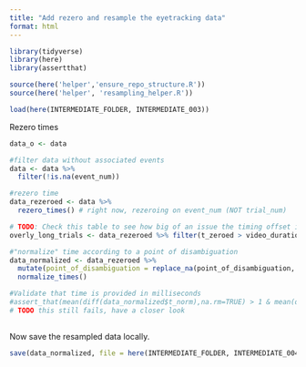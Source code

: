```yaml
---
title: "Add rezero and resample the eyetracking data"
format: html
---
```


```r
library(tidyverse)
library(here)
library(assertthat)

source(here('helper','ensure_repo_structure.R'))
source(here('helper', 'resampling_helper.R'))
```

```r
load(here(INTERMEDIATE_FOLDER, INTERMEDIATE_003))
```

Rezero times


```r
data_o <- data 

#filter data without associated events
data <- data %>%
  filter(!is.na(event_num))

#rezero time
data_rezeroed <- data %>%
  rezero_times() # right now, rezeroing on event_num (NOT trial_num)

# TODO: Check this table to see how big of an issue the timing offset is
overly_long_trials <- data_rezeroed %>% filter(t_zeroed > video_duration_ms)

#"normalize" time according to a point of disambiguation
data_normalized <- data_rezeroed %>%
  mutate(point_of_disambiguation = replace_na(point_of_disambiguation, 0)) %>% # TODO: check if this hits trial on accident
  normalize_times()

#Validate that time is provided in milliseconds
#assert_that(mean(diff(data_normalized$t_norm),na.rm=TRUE) > 1 & mean(diff(data_normalized$t_norm), na.rm=TRUE) < 100)
# TODO this still fails, have a closer look
  


```

Now save the resampled data locally.

```r
save(data_normalized, file = here(INTERMEDIATE_FOLDER, INTERMEDIATE_004))
```